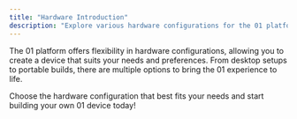 ```yaml
---
title: "Hardware Introduction"
description: "Explore various hardware configurations for the 01 platform"
---
```


The 01 platform offers flexibility in hardware configurations, allowing you to create a device that suits your needs and preferences. From desktop setups to portable builds, there are multiple options to bring the 01 experience to life.

<CardGroup cols={2}>
  <Card
    title="Desktop Setup"
    icon="desktop"
    href="/hardware/desktop"
    description="Create a powerful 01 setup using your existing computer hardware."
  />
  <Card
    title="Grimes Build"
    icon="microchip"
    href="/hardware/grimes"
    description="Build a portable 01 device inspired by Grimes' custom hardware."
  />
  <Card
    title="Custom Builds"
    icon="screwdriver-wrench"
    href="/hardware/custom"
    description="Explore unique and creative ways to build your own 01 device."
  />
  <Card
    title="Mini Phone"
    icon="mobile"
    href="/hardware/mini-phone"
    description="Transform a small smartphone into a dedicated 01 device."
  />
  <Card
    title="01 Light"
    icon="lightbulb"
    href="/hardware/01-light"
    description="Create a simplified, lightweight version of the 01 device."
  />
</CardGroup>

Choose the hardware configuration that best fits your needs and start building your own 01 device today!
